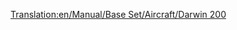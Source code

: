 [[Translation:en/Manual/Base Set/Aircraft/Darwin 200]]
{{en/Manual/Base Set/Aircraft/Aircraft|Cost=$69,726
|Speed=947 kph (592 MPH)
|Annual=$8,718
|Designed=1967
|Lifespan=22
|Capacity=110 passengers & 15 bags of mail
|Description=A standard jet plane. Larger airports preferred.
|Real-life=Boeing 737
}}